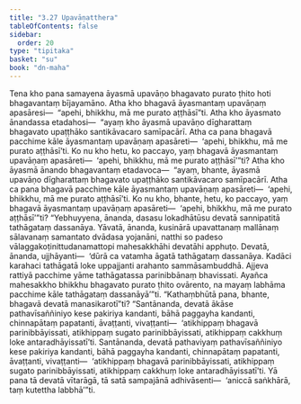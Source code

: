 ```yaml
---
title: "3.27 Upavāṇatthera"
tableOfContents: false
sidebar:
  order: 20
type: "tipitaka"
basket: "su"
book: "dn-maha"
---
```



<DynamicBreadcrumb />

<Division number="200" book="dn-maha" bookNo="7" page="114">

<Paragraph number="449" book="dn-maha">
Tena kho pana samayena āyasmā upavāṇo bhagavato purato ṭhito hoti bhagavantaṃ bījayamāno. Atha kho bhagavā āyasmantaṃ upavāṇaṃ apasāresi—  “apehi, bhikkhu, mā me purato aṭṭhāsī”ti. Atha kho āyasmato ānandassa etadahosi—  “ayaṃ kho āyasmā upavāṇo dīgharattaṃ bhagavato upaṭṭhāko santikāvacaro samīpacārī. Atha ca pana bhagavā pacchime kāle āyasmantaṃ upavāṇaṃ apasāreti—  ‘apehi, bhikkhu, mā me purato aṭṭhāsī’ti. Ko nu kho hetu, ko paccayo, yaṃ bhagavā āyasmantaṃ upavāṇaṃ apasāreti—  ‘apehi, bhikkhu, mā me purato aṭṭhāsī’”ti?
</Paragraph>

<Paragraph number="450" book="dn-maha">
Atha kho āyasmā ānando bhagavantaṃ etadavoca—  “ayaṃ, bhante, āyasmā upavāṇo dīgharattaṃ bhagavato upaṭṭhāko santikāvacaro samīpacārī. Atha ca pana bhagavā pacchime kāle āyasmantaṃ upavāṇaṃ apasāreti—  ‘apehi, bhikkhu, mā me purato aṭṭhāsī’ti. Ko nu kho, bhante, hetu, ko paccayo, yaṃ bhagavā āyasmantaṃ upavāṇaṃ apasāreti—  ‘apehi, bhikkhu, mā me purato aṭṭhāsī’”ti? “Yebhuyyena, ānanda, dasasu lokadhātūsu devatā sannipatitā tathāgataṃ dassanāya. Yāvatā, ānanda, kusinārā upavattanaṃ mallānaṃ sālavanaṃ samantato dvādasa yojanāni, natthi so padeso vālaggakoṭinittudanamattopi mahesakkhāhi devatāhi apphuṭo. Devatā, ānanda, ujjhāyanti—  ‘dūrā ca vatamha āgatā tathāgataṃ dassanāya. Kadāci karahaci tathāgatā loke uppajjanti arahanto sammāsambuddhā. Ajjeva rattiyā pacchime yāme tathāgatassa parinibbānaṃ bhavissati. Ayañca mahesakkho bhikkhu bhagavato purato ṭhito ovārento, na mayaṃ labhāma pacchime kāle tathāgataṃ dassanāyā’”ti.
</Paragraph>

</Division>
<Division number="201" book="dn-maha" bookNo="7" page="115">

<Paragraph number="451" book="dn-maha">
“Kathaṃbhūtā pana, bhante, bhagavā devatā manasikarotī”ti? “Santānanda, devatā ākāse pathavīsaññiniyo kese pakiriya kandanti, bāhā paggayha kandanti, chinnapātaṃ papatanti, āvaṭṭanti, vivaṭṭanti—  ‘atikhippaṃ bhagavā parinibbāyissati, atikhippaṃ sugato parinibbāyissati, atikhippaṃ cakkhuṃ loke antaradhāyissatī’ti.
</Paragraph>

<Paragraph number="452" book="dn-maha">
Santānanda, devatā pathaviyaṃ pathavīsaññiniyo kese pakiriya kandanti, bāhā paggayha kandanti, chinnapātaṃ papatanti, āvaṭṭanti, vivaṭṭanti—  ‘atikhippaṃ bhagavā parinibbāyissati, atikhippaṃ sugato parinibbāyissati, atikhippaṃ cakkhuṃ loke antaradhāyissatī’ti.
</Paragraph>

<Paragraph number="453" book="dn-maha">
Yā pana tā devatā vītarāgā, tā satā sampajānā adhivāsenti—  ‘aniccā saṅkhārā, taṃ kutettha labbhā’”ti.
</Paragraph>
</Division>
